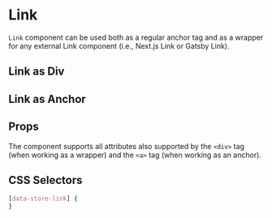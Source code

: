 

# Link

`Link` component can be used both as a regular anchor tag and as a wrapper for any external Link component (i.e., Next.js Link or Gatsby Link).

## Link as Div

<Canvas>
  <Story id="atoms-link--link-as-div" />
</Canvas>

## Link as Anchor

<Canvas>
  <Story id="atoms-link--link-as-anchor" />
</Canvas>

## Props

The component supports all attributes also supported by the `<div>` tag (when working as a wrapper) and the `<a>` tag (when working as an anchor).

<ArgsTable of={Link} />

## CSS Selectors

```css
[data-store-link] {
}
```
